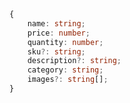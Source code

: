 ```typescript
{ 
    name: string;
    price: number;
    quantity: number;
    sku?: string;
    description?: string;
    category: string;
    images?: string[];
}